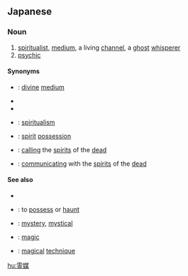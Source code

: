 ==Japanese==
{{ja-kanjitab|れい|ばい|yomi=o}}

===Noun===
{{ja-noun|れいばい|kyu=靈媒}}

# [[spiritualist]], [[medium]], a living [[channel]], a [[ghost]] [[whisperer]]
# [[psychic]]

====Synonyms====
* {{ja-r|神媒|しんばい}}: [[divine]] [[medium]]
* {{ja-r|天降|あまくだり}}
* {{ja-r|神降|かみおろし}}
* {{ja-r|口寄せ|くちよせ}}: [[spiritualism]]
* {{ja-r|憑依|ひょうい}}: [[spirit]] [[possession]]
* {{ja-r|降霊|こうれい}}: [[call]]ing the [[spirit]]s of the [[dead]]
* {{ja-r|交霊|こうれい}}: [[communicate|communicating]] with the [[spirit]]s of the [[dead]]

====See also====
* {{pedialite|lang=ja}}
* {{ja-r|憑く|つく}}: to [[possess]] or [[haunt]]
* {{ja-r|神秘|しんぴ}}: [[mystery]], [[mystical]]
* {{ja-r|魔法|まほう}}: [[magic]]
* {{ja-r|魔術|まじゅつ}}: [[magical]] [[technique]]

[[hu:霊媒]]